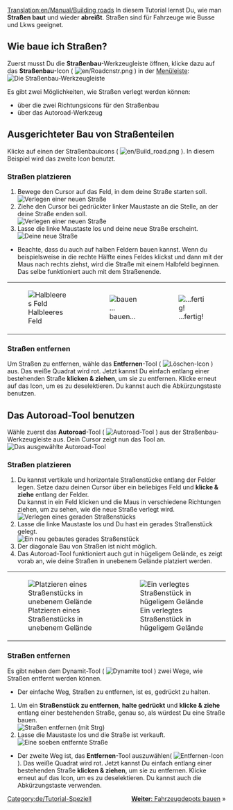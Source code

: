 [[Translation:en/Manual/Building roads]]
{{de/Tutorial}}
In diesem Tutorial lernst Du, wie man '''Straßen baut''' und wieder '''abreißt'''. Straßen sind für Fahrzeuge wie Busse und Lkws geeignet.

== Wie baue ich Straßen? ==
Zuerst musst Du die '''Straßenbau'''-Werkzeugleiste öffnen, klicke dazu auf das '''Straßenbau'''-Icon ( [[File:en/Roadcnstr.png]] ) in der [[de/Manual/Spieloberfläche|Menüleiste]]:<br/>[[File:de/Road construction.png|none|frame|Die [[de/Manual/Straßenbau#strassenbau-werkzeugleiste|Straßenbau-Werkzeugleiste]]]]

Es gibt zwei Möglichkeiten, wie Straßen verlegt werden können:
* über die zwei Richtungsicons für den Straßenbau
* über das Autoroad-Werkzeug

== Ausgerichteter Bau von Straßenteilen  ==
Klicke auf einen der Straßenbauicons ( [[File:en/Build road.png]] ). In diesem Beispiel wird das zweite Icon benutzt.

=== Straßen platzieren ===
# Bewege den Cursor auf das Feld, in dem deine Straße starten soll.<br/>[[File:en/Build roads01.png|none|frame|Verlegen einer neuen Straße]]
# Ziehe den Cursor bei gedrückter linker Maustaste an die Stelle, an der deine Straße enden soll.<br/>[[File:en/Build roads02.png|none|frame|Verlegen einer neuen Straße]]
# Lasse die linke Maustaste los und deine neue Straße erscheint.<br/>[[File:en/Build roads03.png|none|frame|Deine neue Straße]]

* Beachte, dass du auch auf halben Feldern bauen kannst. Wenn du beispielsweise in die rechte Hälfte eines Feldes klickst und dann mit der Maus nach rechts ziehst, wird die Straße mit einem Halbfeld beginnen. Das selbe funktioniert auch mit dem Straßenende.

{|
|[[File:en/Build roads04.png|none|frame|Halbleeres Feld]]
|[[File:en/Build roads05.png|none|frame|bauen...]]
|[[File:en/Build roads06.png|none|frame|...fertig!]]
|}
=== Straßen entfernen === 
Um Straßen zu entfernen, wähle das '''Entfernen'''-Tool ( [[File:en/Toggle clear active.png|Löschen-Icon]] ) aus. Das weiße Quadrat wird rot. Jetzt kannst Du einfach entlang einer bestehenden Straße '''klicken & ziehen''', um sie zu entfernen. Klicke erneut auf das Icon, um es zu deselektieren. Du kannst auch die Abkürzungstaste {{en/Keypress|R}} benutzen.

== Das Autoroad-Tool benutzen ==
Wähle zuerst das '''Autoroad'''-Tool ( [[File:en/Autoroad.png|Autoroad-Tool]] ) aus der Straßenbau-Werkzeugleiste aus. Dein Cursor zeigt nun das Tool an.[[File:en/AutoroadTut1.png|none|frame|Das ausgewählte Autoroad-Tool]]

=== Straßen platzieren ===
# Du kannst vertikale und horizontale Straßenstücke entlang der Felder legen. Setze dazu deinen Cursor über ein beliebiges Feld und '''klicke & ziehe''' entlang der Felder.<br/>Du kannst in ein Feld klicken und die Maus in verschiedene Richtungen ziehen, um zu sehen, wie die neue Straße verlegt wird.<br/>[[File:en/AutoroadTut2.png|none|frame|Verlegen eines geraden Straßenstücks]]
# Lasse die linke Maustaste los und Du hast ein gerades Straßenstück gelegt.<br/>[[File:en/AutoroadTut3.png|none|frame|Ein neu gebautes gerades Straßenstück]]
# Der diagonale Bau von Straßen ist nicht möglich.
# Das Autoroad-Tool funktioniert auch gut in hügeligem Gelände, es zeigt vorab an, wie deine Straßen in unebenem Gelände platziert werden.
{|
| [[File:en/AutoroadTut5.png|none|frame|Platzieren eines Straßenstücks in unebenem Gelände]]
| [[File:en/AutoroadTut6.png|none|frame|Ein verlegtes Straßenstück in hügeligem Gelände]]
|}

=== Straßen entfernen ===
Es gibt neben dem Dynamit-Tool ( [[File:en/Clear title.png|Dynamite tool]] ) zwei Wege, wie Straßen entfernt werden können.

* Der einfache Weg, Straßen zu entfernen, ist es, {{en/Keypress|Strg}} gedrückt zu halten.

# Um ein '''Straßenstück zu entfernen''', '''halte {{en/Keypress|Strg}} gedrückt''' und '''klicke & ziehe''' entlang einer bestehenden Straße, genau so, als würdest Du eine Straße bauen.<br/>[[File:en/AutoroadTut7.png|none|frame|Straßen entfernen (mit Strg)]]
# Lasse die Maustaste los und die Straße ist verkauft.<br/>[[File:en/AutoroadTut8.png|none|frame|Eine soeben entfernte Straße]]

* Der zweite Weg ist, das '''Entfernen'''-Tool auszuwählen( [[File:en/Toggle clear active.png|Entfernen-Icon]] ). Das weiße Quadrat wird rot. Jetzt kannst Du einfach entlang einer bestehenden Straße '''klicken & ziehen''', um sie zu entfernen. Klicke erneut auf das Icon, um es zu deselektieren. Du kannst auch die Abkürzungstaste {{en/Keypress|R}} verwenden.

<span style="float: right">[[de/Manual/Fahrzeugdepots bauen|'''Weiter''': Fahrzeugdepots bauen]] &raquo;</span>

[[Category:de/Tutorial-Speziell]]